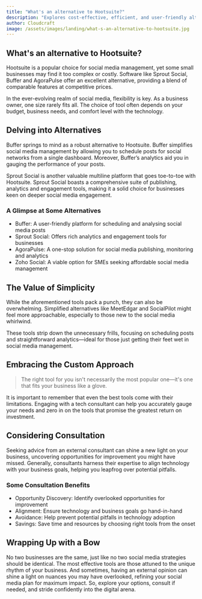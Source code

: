 ```yaml
---
title: "What's an alternative to Hootsuite?"
description: "Explores cost-effective, efficient, and user-friendly alternatives to Hootsuite for small businesses in the retail or service industry."
author: Cloudcraft
image: /assets/images/landing/what-s-an-alternative-to-hootsuite.jpg
---
```


## What's an alternative to Hootsuite?

Hootsuite is a popular choice for social media management, yet some small businesses may find it too complex or costly. Software like Sprout Social, Buffer and AgoraPulse offer an excellent alternative, providing a blend of comparable features at competitive prices.

In the ever-evolving realm of social media, flexibility is key. As a business owner, one size rarely fits all. The choice of tool often depends on your budget, business needs, and comfort level with the technology. 

<ServicesBlurb />

## Delving into Alternatives

Buffer springs to mind as a robust alternative to Hootsuite. Buffer simplifies social media management by allowing you to schedule posts for social networks from a single dashboard. Moreover, Buffer’s analytics aid you in gauging the performance of your posts.

Sprout Social is another valuable multiline platform that goes toe-to-toe with Hootsuite. Sprout Social boasts a comprehensive suite of publishing, analytics and engagement tools, making it a solid choice for businesses keen on deeper social media engagement.

### A Glimpse at Some Alternatives

 * Buffer: A user-friendly platform for scheduling and analysing social media posts
 * Sprout Social: Offers rich analytics and engagement tools for businesses
 * AgoraPulse: A one-stop solution for social media publishing, monitoring and analytics
 * Zoho Social: A viable option for SMEs seeking affordable social media management

## The Value of Simplicity

While the aforementioned tools pack a punch, they can also be overwhelming. Simplified alternatives like MeetEdgar and SocialPilot might feel more approachable, especially to those new to the social media whirlwind. 

These tools strip down the unnecessary frills, focusing on scheduling posts and straightforward analytics—ideal for those just getting their feet wet in social media management.

<GetStartedBlurb />

## Embracing the Custom Approach

<blockquote>The right tool for you isn't necessarily the most popular one—it's one that fits your business like a glove.</blockquote>

It is important to remember that even the best tools come with their limitations. Engaging with a tech consultant can help you accurately gauge your needs and zero in on the tools that promise the greatest return on investment.

## Considering Consultation

Seeking advice from an external consultant can shine a new light on your business, uncovering opportunities for improvement you might have missed. Generally, consultants harness their expertise to align technology with your business goals, helping you leapfrog over potential pitfalls. 

### Some Consultation Benefits

 * Opportunity Discovery: Identify overlooked opportunities for improvement
 * Alignment: Ensure technology and business goals go hand-in-hand
 * Avoidance: Help prevent potential pitfalls in technology adoption
 * Savings: Save time and resources by choosing right tools from the onset

## Wrapping Up with a Bow

No two businesses are the same, just like no two social media strategies should be identical. The most effective tools are those attuned to the unique rhythm of your business. And sometimes, having an external opinion can shine a light on nuances you may have overlooked, refining your social media plan for maximum impact. So, explore your options, consult if needed, and stride confidently into the digital arena.
